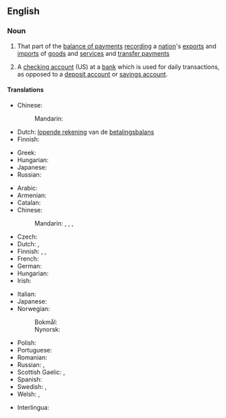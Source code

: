 {{also|current-account}}
==English==
{{wikipedia}}

===Noun===
{{en-noun}}

# That part of the [[balance of payments]] [[recording]] a [[nation]]'s [[export]]s and [[import]]s of [[goods]] and [[service]]s and [[transfer payment]]s
# {{lb|en|British}} A [[checking account]] (US) at a [[bank]] which is used for daily transactions, as opposed to a [[deposit account]] or [[savings account]].

====Translations====
{{trans-top|part of balance of payments}}
* Chinese:
*: Mandarin: {{t-needed|cmn}}
* Dutch: [[lopende rekening]] van de [[betalingsbalans]] {{g|f}}
* Finnish: {{t+|fi|vaihtotase}}
{{trans-mid}}
* Greek: {{t+|el|Ισοζύγιο Τρεχουσών Συναλλαγών|n|sc=Grek}}
* Hungarian: {{t+|hu|folyó fizetési mérleg}}
* Japanese: {{t|ja|経常勘定|tr=keijōkanjō}}
* Russian: {{t|ru|торго́вый бала́нс|m}}
{{trans-bottom}}

{{trans-top|checking account}}
* Arabic: {{t|ar|حِسَاب جَارٍ|m}}
* Armenian: {{t+|hy|ընթացիկ հաշիվ|sc=Armn}}
* Catalan: {{t|ca|compte corrent|m}}
* Chinese:
*: Mandarin: {{t|cmn|往來賬戶|sc=Hani}}, {{t|cmn|往来账户|tr=wǎnglái zhànghù|sc=Hani}}, {{t|cmn|支票賬戶|sc=Hani}}, {{t|cmn|支票账户|tr=zhīpiào zhànghù|sc=Hani}} {{q|checking account}}
* Czech: {{t|cs|běžný účet|m}}
* Dutch: {{t+|nl|zichtrekening|f}}, {{t|nl|lopende rekening}}
* Finnish: {{t+|fi|käyttötili}}, {{t|fi|käyttelytili}}, {{t|fi|šekkitili}} {{qualifier|checking account}}
* French: {{t+|fr|compte courant|m}}
* German: {{t+|de|Girokonto|n}}
* Hungarian: {{t+|hu|folyószámla}}
* Irish: {{t|ga|cuntas reatha|m}}
{{trans-mid}}
* Italian: {{t+|it|conto corrente|m}}
* Japanese: {{t|ja|当座預金|tr=とうざよきん, tōzayokin}}
* Norwegian:
*: Bokmål: {{t|nb|brukskonto|m}}
*: Nynorsk: {{t|nn|brukskonto|m}}
* Polish: {{t|pl|rachunek bieżący|m-in}}
* Portuguese: {{t+|pt|conta corrente|f}}
* Romanian: {{t+|ro|cont curent|m}}
* Russian: {{t|ru|теку́щий счёт|m}}, {{t|ru|че́ковый счёт|m}} {{qualifier|checking account}}
* Scottish Gaelic: {{t|gd|ruith-chunntas|m}}, {{t|gd|cunntas-ruith|m}}
* Spanish: {{t|es|cuenta corriente|f}}
* Swedish: {{t|sv|kurantkonto|n}}, {{t+|sv|checkkonto|n}} {{qualifier|checking account}}
* Welsh: {{t|cy|cyfrif cyfredol|m}}, {{t|cy|cyfrif treigl|m}}
{{trans-bottom}}

{{checktrans-top}}
* Interlingua: {{t-check|ia|conto currente}}
{{trans-mid}}

{{trans-bottom}}